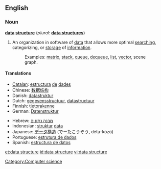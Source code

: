 ==English==

===Noun===
'''[[data]] [[structure]]'''  (''plural:'' '''[[data structures]]''')

# An organization in software of [[data]] that allows more optimal [[search]]ing, categorizing, or [[storage]] of [[information]].
#: Examples: [[matrix]], [[stack]], [[queue]], [[dequeue]], [[list]], [[vector]], scene graph.

====Translations====
{{top}}
*[[Catalan]]: [[estructura]] [[de]] [[dades]] {{f}}
*Chinese: [[数据结构]]
*Danish: [[datastruktur]]
*Dutch: [[gegevensstructuur]], [[datastructuur]] {{f}}
*Finnish: [[tietorakenne]]
*German: [[Datenstruktur]] {{f}}
{{mid}}
*Hebrew: [[מבנה נתונים]] {{m}}
*Indonesian: [[struktur]] [[data]]
*Japanese: [[データ構造]] (でーたこうぞう, dēta-kōzō)
*Portuguese: [[estrutura de dados]]
*Spanish: [[estructura de datos]]
{{bottom}}

[[Category:Computer science]]

[[et:data structure]]
[[id:data structure]]
[[vi:data structure]]